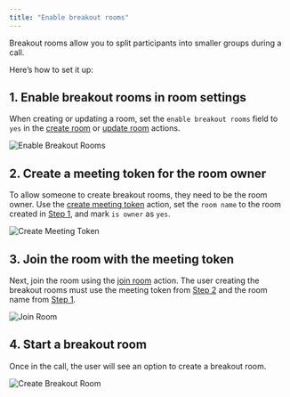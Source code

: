 ```yaml
---
title: "Enable breakout rooms"
---
```



Breakout rooms allow you to split participants into smaller groups during a call.

Here’s how to set it up:

## 1. Enable breakout rooms in room settings

When creating or updating a room, set the `enable breakout rooms` field to `yes` in the [create room](/bubble/daily/plugin-reference/actions/create-room) or [update room](/bubble/daily/plugin-reference/actions/update-room) actions.

![Enable Breakout Rooms](https://res.cloudinary.com/dpfmaccxx/image/upload/v1727360993/create_breakout_rooms_hmcsp7.png)

## 2. Create a meeting token for the room owner

To allow someone to create breakout rooms, they need to be the room owner. Use the [create meeting token](/bubble/daily/plugin-reference/actions/create-meeting-token) action, set the `room name` to the room created in [Step 1](#1-enable-breakout-rooms-in-room-settings), and mark `is owner` as `yes`.

![Create Meeting Token](https://res.cloudinary.com/dpfmaccxx/image/upload/v1727360993/create_meeting_token_egi6wc.png)

## 3. Join the room with the meeting token

Next, join the room using the [join room](/bubble/daily/plugin-reference/actions/join-room) action. The user creating the breakout rooms must use the meeting token from [Step 2](#2-create-a-meeting-token-for-the-room-owner) and the room name from [Step 1](#1-enable-breakout-rooms-in-room-settings).

![Join Room](https://res.cloudinary.com/dpfmaccxx/image/upload/v1727360993/join_room_xr0mqz.png)

## 4. Start a breakout room

Once in the call, the user will see an option to create a breakout room.

![Create Breakout Room](https://res.cloudinary.com/dpfmaccxx/image/upload/v1727361002/breakout_room_kmixd1.png)

<dailyBubbleFooter />
